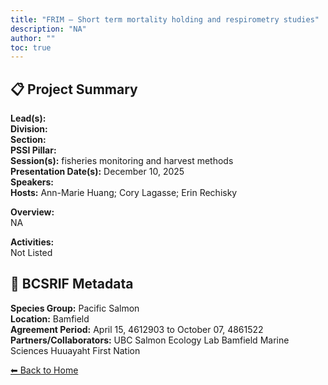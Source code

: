 ```yaml
---
title: "FRIM – Short term mortality holding and respirometry studies"
description: "NA"
author: ""
toc: true
---
```


## 📋 Project Summary

**Lead(s):**   
**Division:**   
**Section:**   
**PSSI Pillar:**   
**Session(s):** fisheries monitoring and harvest methods  
**Presentation Date(s):** December 10, 2025  
**Speakers:**   
**Hosts:** Ann-Marie Huang; Cory Lagasse; Erin Rechisky  

**Overview:**  
NA   

**Activities:**  
Not Listed

## 🧬 BCSRIF Metadata

**Species Group:** Pacific Salmon  
**Location:** Bamfield  
**Agreement Period:** April 15, 4612903 to October 07, 4861522  
**Partners/Collaborators:** UBC Salmon Ecology Lab
Bamfield Marine Sciences 
Huuayaht First Nation  

[⬅ Back to Home](../index.qmd)
